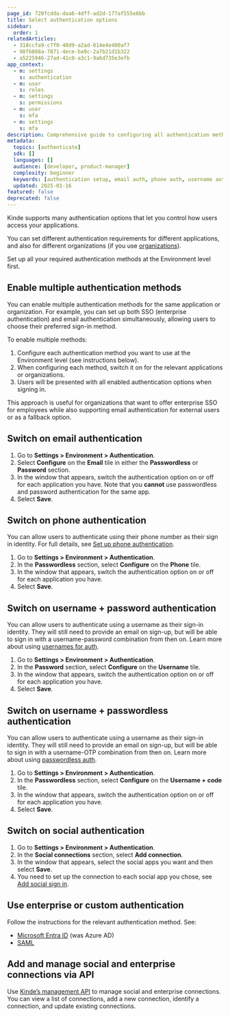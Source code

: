 ```yaml
---
page_id: 720fcdda-daa6-4dff-ad2d-177af555e6bb
title: Select authentication options
sidebar:
  order: 1
relatedArticles:
  - 318ccfa9-c7f0-40d9-a2ad-814e4e400af7
  - 98f6868a-7871-4ece-ba9c-2a7b21d1b322
  - a5225946-27ad-41c0-a3c1-9a6d735e3efb
app_context:
  - m: settings
    s: authentication
  - m: user
    s: roles
  - m: settings
    s: permissions
  - m: user
    s: mfa
  - m: settings
    s: mfa
description: Comprehensive guide to configuring all authentication methods in Kinde including email, phone, username, social, and enterprise connections.
metadata:
  topics: [authenticate]
  sdk: []
  languages: []
  audience: [developer, product-manager]
  complexity: beginner
  keywords: [authentication setup, email auth, phone auth, username auth, social auth, enterprise auth, SAML, OAuth]
  updated: 2025-01-16
featured: false
deprecated: false
---
```


Kinde supports many authentication options that let you control how users access your applications.

You can set different authentication requirements for different applications, and also for different organizations (if you use [organizations](/build/organizations/add-and-manage-organizations/)).

Set up all your required authentication methods at the Environment level first.

## Enable multiple authentication methods

You can enable multiple authentication methods for the same application or organization. For example, you can set up both SSO (enterprise authentication) and email authentication simultaneously, allowing users to choose their preferred sign-in method.

To enable multiple methods:

1. Configure each authentication method you want to use at the Environment level (see instructions below).
2. When configuring each method, switch it on for the relevant applications or organizations.
3. Users will be presented with all enabled authentication options when signing in.

This approach is useful for organizations that want to offer enterprise SSO for employees while also supporting email authentication for external users or as a fallback option.

## Switch on **email authentication**

1. Go to **Settings > Environment > Authentication**.
2. Select **Configure** on the **Email** tile in either the **Passwordless** or **Password** section.
3. In the window that appears, switch the authentication option on or off for each application you have. Note that you **cannot** use passwordless and password authentication for the same app.
4. Select **Save**.

## Switch on phone authentication

You can allow users to authenticate using their phone number as their sign in identity. For full details, see [Set up phone authentication](/authenticate/authentication-methods/phone-authentication/).

1. Go to **Settings > Environment > Authentication**.
2. In the **Passwordless** section, select **Configure** on the **Phone** tile.
3. In the window that appears, switch the authentication option on or off for each application you have.
4. Select **Save**.

## Switch on username + password authentication

You can allow users to authenticate using a username as their sign-in identity. They will still need to provide an email on sign-up, but will be able to sign in with a username-password combination from then on. Learn more about using [usernames for auth](/authenticate/authentication-methods/username-authentication/).

1. Go to **Settings > Environment > Authentication**.
2. In the **Password** section, select **Configure** on the **Username** tile.
3. In the window that appears, switch the authentication option on or off for each application you have.
4. Select **Save**.

## Switch on username + passwordless authentication

You can allow users to authenticate using a username as their sign-in identity. They will still need to provide an email on sign-up, but will be able to sign in with a username-OTP combination from then on. Learn more about using [passwordless auth](/authenticate/authentication-methods/passwordless-authentication/).

1. Go to **Settings > Environment > Authentication**.
2. In the **Passwordless** section, select **Configure** on the **Username + code** tile.
3. In the window that appears, switch the authentication option on or off for each application you have.
4. Select **Save**.

## Switch on **social authentication**

1. Go to **Settings > Environment > Authentication**.
2. In the **Social connections** section, select **Add connection**.
3. In the window that appears, select the social apps you want and then select **Save**.
4. You need to set up the connection to each social app you chose, see [Add social sign in](/authenticate/social-sign-in/add-social-sign-in/).

## Use enterprise or custom authentication

Follow the instructions for the relevant authentication method. See:

- [Microsoft Entra ID](/authenticate/enterprise-connections/azure/) (was Azure AD)
- [SAML](/authenticate/enterprise-connections/custom-saml/)

## Add and manage social and enterprise connections via API

Use [Kinde’s management API](/kinde-apis/management#tag/connections) to manage social and enterprise connections. You can view a list of connections, add a new connection, identify a connection, and update existing connections.
